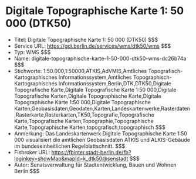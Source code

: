 # Digitale Topographische Karte 1: 50 000 (DTK50)
- Titel: Digitale Topographische Karte 1: 50 000 (DTK50) $$$
- Service URL: https://gdi.berlin.de/services/wms/dtk50/wms $$$
- Typ: WMS $$$
- Name: digitale-topographische-karte-1-50-000-dtk50-wms-dc26b74a $$$
- Stichworte: 1:50.000,1:50000,ATKIS,AdVMIS,Amtliches Topografisch-Kartographisches Informationssystem,Amtliches Topographisch-Kartographisches Informationssystem,Berlin,DTK,DTK50,Digitale Topografische Karte,Digitale Topografische Karte 1:50 000,Digitale Topografische Karten,Digitale Topographische Karte,Digitale Topographische Karte 1:50 000,Digitale Topographische Karten,Geobasisdaten,Geodaten,Karten,Landeskartenwerke,Rasterdaten,Rasterkarte,Rasterkarten,TK50,Topografie,Topografische Karte,Topografische Karten,Topographie,Topographische Karte,Topographische Karten,topografisch,topographisch $$$
- Anmerkung: Das Landeskartenwerk Digitale Topographische Karte 1:50 000 visualisiert die amtlichen Geobasisdaten ATKIS und ALKIS-Gebäude im bundeseinheitlichen Regelblattschnitt. $$$
- Fisbroker URL: https://fbinter.stadt-berlin.de/fb?loginkey=showMap&mapId=k_dtk50@senstadt $$$
- Autor: Senatsverwaltung für Stadtentwicklung, Bauen und Wohnen Berlin $$$
